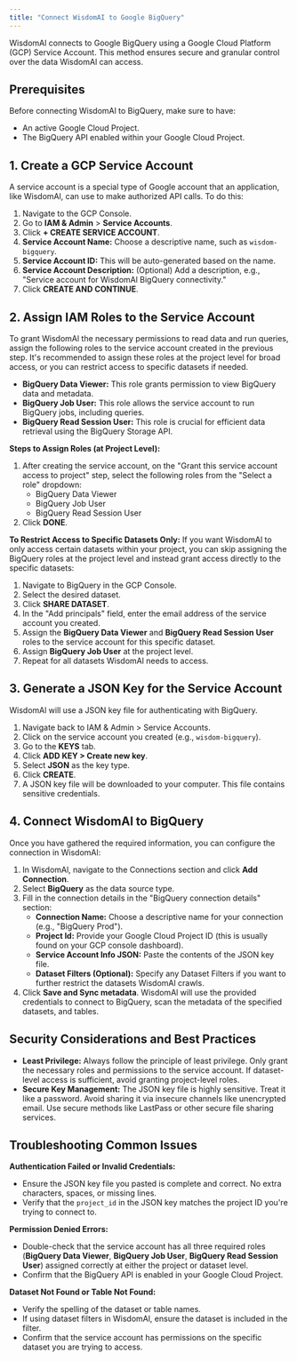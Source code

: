 ```yaml
---
title: "Connect WisdomAI to Google BigQuery"
---
```


WisdomAl connects to Google BigQuery using a Google Cloud Platform (GCP) Service Account. This method ensures secure and granular control over the data WisdomAl can access.

## Prerequisites

Before connecting WisdomAl to BigQuery, make sure to have:

- An active Google Cloud Project.
- The BigQuery API enabled within your Google Cloud Project.

## 1. Create a GCP Service Account

A service account is a special type of Google account that an application, like WisdomAl, can use to make authorized API calls. To do this:

1. Navigate to the GCP Console.
2. Go to **IAM & Admin** \> **Service Accounts**.
3. Click **\+ CREATE SERVICE ACCOUNT**.
4. **Service Account Name:** Choose a descriptive name, such as `wisdom-bigquery`.
5. **Service Account ID:** This will be auto-generated based on the name.
6. **Service Account Description:** (Optional) Add a description, e.g., "Service account for WisdomAl BigQuery connectivity."
7. Click **CREATE AND CONTINUE**.

## 2. Assign IAM Roles to the Service Account

To grant WisdomAl the necessary permissions to read data and run queries, assign the following roles to the service account created in the previous step. It's recommended to assign these roles at the project level for broad access, or you can restrict access to specific datasets if needed.

- **BigQuery Data Viewer:** This role grants permission to view BigQuery data and metadata.
- **BigQuery Job User:** This role allows the service account to run BigQuery jobs, including queries.
- **BigQuery Read Session User:** This role is crucial for efficient data retrieval using the BigQuery Storage API.

**Steps to Assign Roles (at Project Level):**

1. After creating the service account, on the "Grant this service account access to project" step, select the following roles from the "Select a role" dropdown:
   - BigQuery Data Viewer
   - BigQuery Job User
   - BigQuery Read Session User
2. Click **DONE**.

**To Restrict Access to Specific Datasets Only:**
If you want WisdomAl to only access certain datasets within your project, you can skip assigning the BigQuery roles at the project level and instead grant access directly to the specific datasets:

1. Navigate to BigQuery in the GCP Console.
2. Select the desired dataset.
3. Click **SHARE DATASET**.
4. In the "Add principals" field, enter the email address of the service account you created.
5. Assign the **BigQuery Data Viewer** and **BigQuery Read Session User** roles to the service account for this specific dataset.
6. Assign **BigQuery Job User** at the project level.
7. Repeat for all datasets WisdomAl needs to access.

## 3. Generate a JSON Key for the Service Account

WisdomAl will use a JSON key file for authenticating with BigQuery.

1. Navigate back to IAM & Admin \> Service Accounts.
2. Click on the service account you created (e.g., `wisdom-bigquery`).
3. Go to the **KEYS** tab.
4. Click **ADD KEY \> Create new key**.
5. Select **JSON** as the key type.
6. Click **CREATE**.
7. A JSON key file will be downloaded to your computer. This file contains sensitive credentials.

## 4. Connect WisdomAl to BigQuery

Once you have gathered the required information, you can configure the connection in WisdomAl:

1. In WisdomAl, navigate to the Connections section and click **Add Connection**.
2. Select **BigQuery** as the data source type.
3. Fill in the connection details in the "BigQuery connection details" section:
   - **Connection Name:** Choose a descriptive name for your connection (e.g., "BigQuery Prod").
   - **Project Id:** Provide your Google Cloud Project ID (this is usually found on your GCP console dashboard).
   - **Service Account Info JSON:** Paste the contents of the JSON key file.
   - **Dataset Filters (Optional):** Specify any Dataset Filters if you want to further restrict the datasets WisdomAl crawls.
4. Click **Save and Sync metadata**. WisdomAl will use the provided credentials to connect to BigQuery, scan the metadata of the specified datasets, and tables.

## Security Considerations and Best Practices

- **Least Privilege:** Always follow the principle of least privilege. Only grant the necessary roles and permissions to the service account. If dataset-level access is sufficient, avoid granting project-level roles.
- **Secure Key Management:** The JSON key file is highly sensitive. Treat it like a password. Avoid sharing it via insecure channels like unencrypted email. Use secure methods like LastPass or other secure file sharing services.

## Troubleshooting Common Issues

**Authentication Failed or Invalid Credentials:**

- Ensure the JSON key file you pasted is complete and correct. No extra characters, spaces, or missing lines.
- Verify that the `project_id` in the JSON key matches the project ID you're trying to connect to.

**Permission Denied Errors:**

- Double-check that the service account has all three required roles (**BigQuery Data Viewer**, **BigQuery Job User**, **BigQuery Read Session User**) assigned correctly at either the project or dataset level.
- Confirm that the BigQuery API is enabled in your Google Cloud Project.

**Dataset Not Found or Table Not Found:**

- Verify the spelling of the dataset or table names.
- If using dataset filters in WisdomAl, ensure the dataset is included in the filter.
- Confirm that the service account has permissions on the specific dataset you are trying to access.